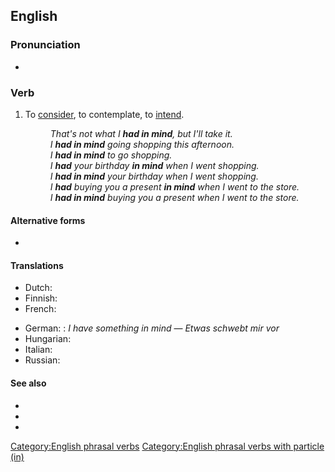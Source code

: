 ==English==

===Pronunciation===
* {{audio|en|en-au-have in mind.ogg|Audio (AU)}}

===Verb===
{{en-verb|have<has,,had> in mind}}

# {{lb|en|transitive|idiomatic}} To [[consider]], to contemplate, to [[intend]].
#: ''That's not what I '''had in mind''', but I'll take it.''
#: ''I '''had in mind''' going shopping this afternoon.''
#: ''I '''had in mind''' to go shopping.''
#: ''I '''had''' your birthday '''in mind''' when I went shopping.''
#: ''I '''had in mind''' your birthday when I went shopping.''
#: ''I '''had''' buying you a present '''in mind''' when I went to the store.''
#: ''I '''had in mind''' buying you a present when I went to the store.''

====Alternative forms====
* {{l|en|have got in mind}} {{q|colloquial}}

====Translations====
{{trans-top|consider, intend}}
* Dutch: {{t|nl|in gedachte hebben}}
* Finnish: {{t|fi|[[olla]] [[mielessä]]}}
* French: {{t|fr|avoir en tête}}
{{trans-mid}}
* German: {{t+|de|vorschweben}}: ''I have something in mind'' — ''Etwas schwebt mir vor''
* Hungarian: {{t+|hu|gondol}} {{q|with {{m|hu||-ra/-re}}}}
* Italian: {{t|it|avere in mente}}
* Russian: {{t+|ru|име́ть в виду́}}
{{trans-bottom}}

====See also====
* {{l|en|bear in mind}}
* {{l|en|keep in mind}}
* {{l|en|put someone in mind of}}

[[Category:English phrasal verbs]]
[[Category:English phrasal verbs with particle (in)]]